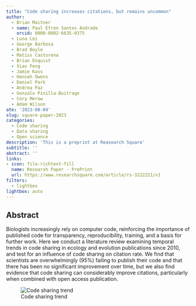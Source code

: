 ```yaml
---
title: "Code sharing increases citations, but remains uncommon"
author: 
  - Brian Maitner
  - name: Paul Efren Santos Andrade
    orcid: 0000-0002-6635-0375
  - Luna Lei
  - George Barbosa
  - Brad Boyle
  - Matiss Castorena
  - Brian Enquist
  - Xiao Feng
  - Jamie Kass
  - Hannah Owens
  - Daniel Park
  - Andrea Paz
  - Gonzalo Pinilla-Buitrago
  - Cory Merow
  - Adam Wilson
ate: '2023-08-04'
slug: square-paper-2023
categories:
  - Code sharing
  - Data sharing
  - Open science
description: 'This is a preprint at Reasearch Square'
subtitle: ''
abstract: ''
links:
- icon: file-richtext-fill
  name: Researsh Paper - PrePrint
  url: https://www.researchsquare.com/article/rs-3222221/v1
filters:
  - lightbox
lightbox: auto
---
```


## Abstract
Biologists increasingly rely on computer code, reinforcing the importance of published code for transparency, reproducibility, training, and a basis for further work. Here we conduct a literature review examining temporal trends in code sharing in ecology and evolution publications since 2010, and test for an influence of code sharing on citation rate. We find that scientists are overwhelmingly (95%) failing to publish their code and that there has been no significant improvement over time, but we also find evidence that code sharing can considerably improve citations, particularly when combined with open access publication.

![Code sharing trend](featured.png){fig-alt="Temporal trend of code-sharing since 2010. Sample size was 77 papers per year, 1,001 total. The line shows the non-significant trend of code-sharing over time"}

